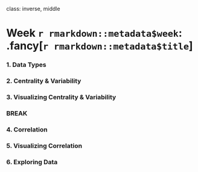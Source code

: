 
class: inverse, middle

# Week `r rmarkdown::metadata$week`: .fancy[`r rmarkdown::metadata$title`]

### 1. Data Types
### 2. Centrality & Variability
### 3. Visualizing Centrality & Variability

### BREAK

### 4. Correlation
### 5. Visualizing Correlation
### 6. Exploring Data
